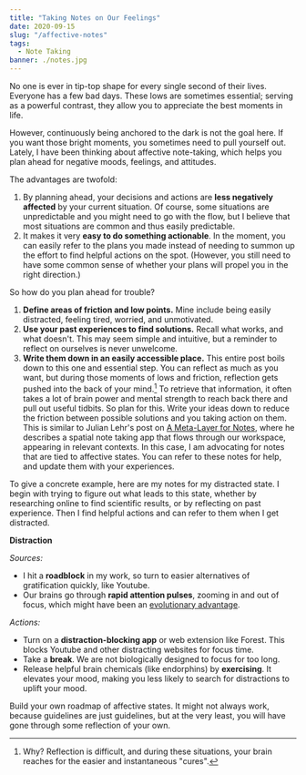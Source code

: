 ```yaml
---
title: "Taking Notes on Our Feelings"
date: 2020-09-15
slug: "/affective-notes"
tags:
  - Note Taking
banner: ./notes.jpg
---
```


No one is ever in tip-top shape for every single second of their lives. Everyone has a few bad days. These lows are sometimes essential; serving as a powerful contrast, they allow you to appreciate the best moments in life.

However, continuously being anchored to the dark is not the goal here. If you want those bright moments, you sometimes need to pull yourself out. Lately, I have been thinking about affective note-taking, which helps you plan ahead for negative moods, feelings, and attitudes.

The advantages are twofold:
1. By planning ahead, your decisions and actions are **less negatively affected** by your current situation. Of course, some situations are unpredictable and you might need to go with the flow, but I believe that most situations are common and thus easily predictable.
2. It makes it very **easy to do something actionable**. In the moment, you can easily refer to the plans you made instead of needing to summon up the effort to find helpful actions on the spot. (However, you still need to have some common sense of whether your plans will propel you in the right direction.)

So how do you plan ahead for trouble?
1. **Define areas of friction and low points.** Mine include being easily distracted, feeling tired, worried, and unmotivated.
2.  **Use your past experiences to find solutions.** Recall what works, and what doesn't. This may seem simple and intuitive, but a reminder to reflect on ourselves is never unwelcome.
3.  **Write them down in an easily accessible place.** This entire post boils down to this one and essential step. You can reflect as much as you want, but during those moments of lows and friction, reflection gets pushed into the back of your mind.[^1] To retrieve that information, it often takes a lot of brain power and mental strength to reach back there and pull out useful tidbits. So plan for this. Write your ideas down to reduce the friction between possible solutions and you taking action on them. This is similar to Julian Lehr's post on [A Meta-Layer for Notes](https://julian.digital/2020/09/04/a-meta-layer-for-notes/), where he describes a spatial note taking app that flows through our workspace, appearing in relevant contexts. In this case, I am advocating for notes that are tied to affective states. You can refer to these notes for help, and update them with your experiences.

To give a concrete example, here are my notes for my distracted state. I begin with trying to figure out what leads to this state, whether by researching online to find scientific results, or by reflecting on past experience. Then I find helpful actions and can refer to them when I get distracted.

**Distraction**

*Sources:*
- I hit a **roadblock** in my work, so turn to easier alternatives of gratification quickly, like Youtube.
- Our brains go through **rapid attention pulses**, zooming in and out of focus, which might have been an [evolutionary advantage](https://www.wired.co.uk/article/brain-distraction-procrastination-science).

*Actions:*
- Turn on a **distraction-blocking app** or web extension like Forest. This blocks Youtube and other distracting websites for focus time.
- Take a **break**. We are not biologically designed to focus for too long.
- Release helpful brain chemicals (like endorphins) by **exercising**. It elevates your mood, making you less likely to search for distractions to uplift your mood.

Build your own roadmap of affective states. It might not always work, because guidelines are just guidelines, but at the very least, you will have gone through some reflection of your own.

[^1]: Why? Reflection is difficult, and during these situations, your brain reaches for the easier and instantaneous "cures".